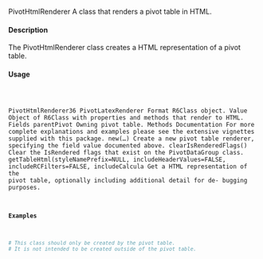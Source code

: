 PivotHtmlRenderer
A class that renders a pivot table in HTML.

#### Description

The PivotHtmlRenderer class creates a HTML representation of a pivot table.

#### Usage
<pre><code>

PivotHtmlRenderer36
PivotLatexRenderer
Format
R6Class object.
Value
Object of R6Class with properties and methods that render to HTML.
Fields
parentPivot Owning pivot table.
Methods
Documentation For more complete explanations and examples please see the extensive vignettes
supplied with this package.
new(...) Create a new pivot table renderer, specifying the field value documented above.
clearIsRenderedFlags() Clear the IsRendered flags that exist on the PivotDataGroup class.
getTableHtml(styleNamePrefix=NULL, includeHeaderValues=FALSE, includeRCFilters=FALSE, includeCalcula
Get a HTML representation of the pivot table, optionally including additional detail for de-
bugging purposes.

#### Examples
```r

# This class should only be created by the pivot table.
# It is not intended to be created outside of the pivot table.
```
